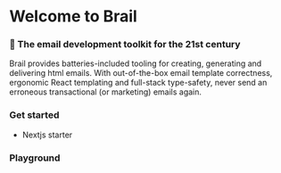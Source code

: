 # Welcome to Brail

### 💌 The email development toolkit for the 21st century

Brail provides batteries-included tooling for creating, generating and delivering html emails. With out-of-the-box email template correctness, ergonomic React templating and full-stack type-safety, never send an erroneous transactional (or marketing) emails again.

### Get started

- Nextjs starter


### Playground

